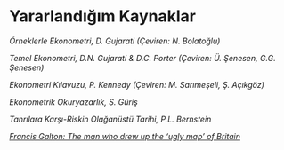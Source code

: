 # Yararlandığım Kaynaklar {.unnumbered}

*Örneklerle Ekonometri, D. Gujarati (Çeviren: N. Bolatoğlu)*

*Temel Ekonometri, D.N. Gujarati & D.C. Porter (Çeviren: Ü. Şenesen, G.G. Şenesen)*

*Ekonometri Kılavuzu, P. Kennedy (Çeviren: M. Sarımeşeli, Ş. Açıkgöz)*

*Ekonometrik Okuryazarlık, S. Güriş*

*Tanrılara Karşı-Riskin Olağanüstü Tarihi, P.L. Bernstein*

[*Francis Galton: The man who drew up the 'ugly map' of Britain*](https://www.bbc.com/news/magazine-13775520)